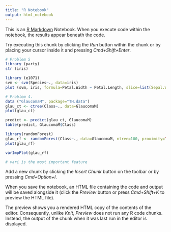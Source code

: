 ```yaml
---
title: "R Notebook"
output: html_notebook
---
```


This is an [R Markdown](http://rmarkdown.rstudio.com) Notebook. When you execute code within the notebook, the results appear beneath the code. 

Try executing this chunk by clicking the *Run* button within the chunk or by placing your cursor inside it and pressing *Cmd+Shift+Enter*. 

```r
# Problem 5 
library (party)
str (iris)
```

```r
library (e1071)
svm <- svm(Species~., data=iris)
plot (svm, iris, formula=Petal.Width ~ Petal.Length, slice=list(Sepal.Width=3, Sepal.Length=4))
```

```r
# Problem 4.
data ("GlaucomaM", package="TH.data")
glau_ct <- ctree(Class~., data=GlaucomaM)
plot(glau_ct)
```

```r
predict <- predict(glau_ct, GlaucomaM)
table(predict, GlaucomaM$Class)
```
```r
library(randomForest)
glau_rf <- randomForest(Class~., data=GlaucomaM, ntree=100, proximity=TRUE)
plot(glau_rf)
```

```r
varImpPlot(glau_rf)
```

```r
# vari is the most important feature
```

Add a new chunk by clicking the *Insert Chunk* button on the toolbar or by pressing *Cmd+Option+I*.

When you save the notebook, an HTML file containing the code and output will be saved alongside it (click the *Preview* button or press *Cmd+Shift+K* to preview the HTML file). 

The preview shows you a rendered HTML copy of the contents of the editor. Consequently, unlike *Knit*, *Preview* does not run any R code chunks. Instead, the output of the chunk when it was last run in the editor is displayed.

